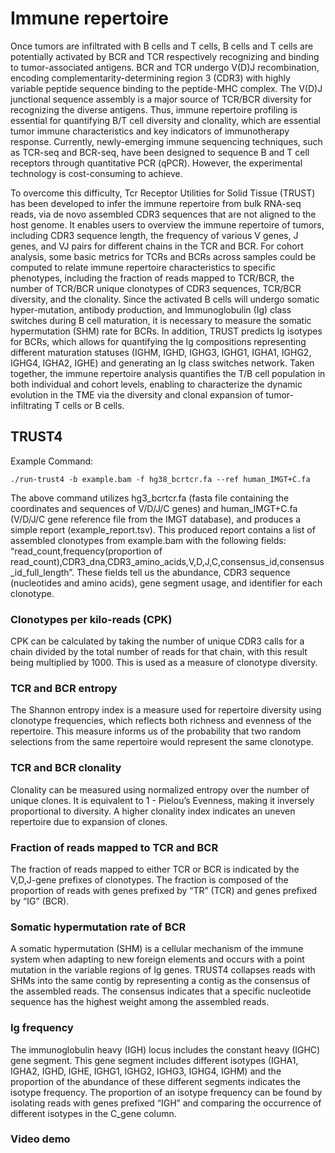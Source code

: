# Immune repertoire {#Repertoire}

Once tumors are infiltrated with B cells and T cells, B cells and T cells are potentially activated by BCR and TCR respectively recognizing and binding to tumor-associated antigens. BCR and TCR undergo V(D)J recombination, encoding complementarity-determining region 3 (CDR3) with highly variable peptide sequence binding to the peptide-MHC complex. The V(D)J junctional sequence assembly is a major source of TCR/BCR diversity for recognizing the diverse antigens. Thus, immune repertoire profiling is essential for quantifying B/T cell diversity and clonality, which are essential tumor immune characteristics and key indicators of immunotherapy response. Currently, newly-emerging immune sequencing techniques, such as TCR-seq and BCR-seq, have been designed to sequence B and T cell receptors through quantitative PCR (qPCR). However, the experimental technology is cost-consuming to achieve. 

To overcome this difficulty, Tcr Receptor Utilities for Solid Tissue (TRUST) has been developed to infer the immune repertoire from bulk RNA-seq reads, via de novo assembled CDR3 sequences that are not aligned to the host genome. It enables users to overview the immune repertoire of tumors, including CDR3 sequence length, the frequency of various V genes, J genes, and VJ pairs for different chains in the TCR and BCR. For cohort analysis, some basic metrics for TCRs and BCRs across samples could be computed to relate immune repertoire characteristics to specific phenotypes, including the fraction of reads mapped to TCR/BCR, the number of TCR/BCR unique clonotypes of CDR3 sequences, TCR/BCR diversity, and the clonality. Since the activated B cells will undergo somatic hyper-mutation, antibody production, and Immunoglobulin (Ig) class switches during B cell maturation, it is necessary to measure the somatic hypermutation (SHM) rate for BCRs. In addition, TRUST predicts Ig isotypes for BCRs, which allows for quantifying the Ig compositions representing different maturation statuses (IGHM, IGHD, IGHG3, IGHG1, IGHA1, IGHG2, IGHG4, IGHA2, IGHE) and generating an Ig class switches network. Taken together, the immune repertoire analysis quantifies the T/B cell population in both individual and cohort levels, enabling to characterize the dynamic evolution in the TME via the diversity and clonal expansion of tumor-infiltrating T cells or B cells.\

## TRUST4
Example Command:
```
./run-trust4 -b example.bam -f hg38_bcrtcr.fa --ref human_IMGT+C.fa
```

The above command utilizes hg3_bcrtcr.fa (fasta file containing the coordinates and sequences of V/D/J/C genes) and human_IMGT+C.fa (V/D/J/C gene reference file from the IMGT database), and produces a simple report (example_report.tsv). This produced report contains a list of assembled clonotypes from example.bam with the following fields: "read_count,frequency(proportion of read_count),CDR3_dna,CDR3_amino_acids,V,D,J,C,consensus_id,consensus_id_full_length". These fields tell us the abundance, CDR3 sequence (nucleotides and amino acids), gene segment usage, and identifier for each clonotype.\

### Clonotypes per kilo-reads (CPK) 
CPK can be calculated by taking the number of unique CDR3 calls for a chain divided by the total number of reads for that chain, with this result being multiplied by 1000. This is used as a measure of clonotype diversity.\

### TCR and BCR entropy
The Shannon entropy index is a measure used for repertoire diversity using clonotype frequencies, which reflects both richness and evenness of the repertoire. This measure informs us of the probability that two random selections from the same repertoire would represent the same clonotype.\

### TCR and BCR clonality
Clonality can be measured using normalized entropy over the number of unique clones. It is equivalent to 1 - Pielou’s Evenness, making it inversely proportional to diversity. A higher clonality index indicates an uneven repertoire due to expansion of clones.\

### Fraction of reads mapped to TCR and BCR
The fraction of reads mapped to either TCR or BCR is indicated by the V,D,J-gene prefixes of clonotypes. The fraction is composed of the proportion of reads with genes prefixed by "TR" (TCR) and genes prefixed by "IG" (BCR).\

### Somatic hypermutation rate of BCR
A somatic hypermutation (SHM) is a cellular mechanism of the immune system when adapting to new foreign elements and occurs with a point mutation in the variable regions of Ig genes. TRUST4 collapses reads with SHMs into the same contig by representing a contig as the consensus of the assembled reads. The consensus indicates that a specific nucleotide sequence has the highest weight among the assembled reads.\

### Ig frequency 
The immunoglobulin heavy (IGH) locus includes the constant heavy (IGHC) gene segment. This gene segment includes different isotypes (IGHA1, IGHA2, IGHD, IGHE, IGHG1, IGHG2, IGHG3, IGHG4, IGHM) and the proportion of the abundance of these different segments indicates the isotype frequency. The proportion of an isotype frequency can be found by isolating reads with genes prefixed "IGH" and comparing the occurrence of different isotypes in the C_gene column.\

### Video demo


